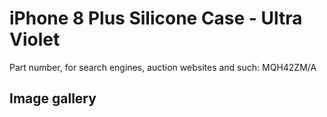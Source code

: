 
# iPhone 8 Plus Silicone Case - Ultra Violet

Part number, for search engines, auction websites and such: MQH42ZM/A

## Image gallery

<div style={{ width: "768px" }}>
  <GalleryComponent
    images={[
      {
        original: "/everysource/MQH42.png",
        thumbnail: "/everypreview/MQH42.png",
      },
      {
        original: "/everysource/MQH42_AV1_GOLD.png",
        thumbnail: "/everypreview/MQH42_AV1_GOLD.png",
      },
      {
        original: "/everysource/MQH42_AV1_SILVER.png",
        thumbnail: "/everypreview/MQH42_AV1_SILVER.png",
      },
      {
        original: "/everysource/MQH42_AV1_SPACE_GRAY.png",
        thumbnail: "/everypreview/MQH42_AV1_SPACE_GRAY.png",
      },
      {
        original: "/everysource/MQH42_AV2.png",
        thumbnail: "/everypreview/MQH42_AV2.png",
      }
    ]}
  />
</div>